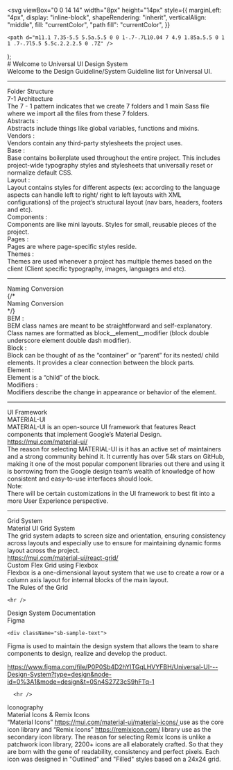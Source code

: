 

  <svg
    viewBox="0 0 14 14"
    width="8px"
    height="14px"
    style={{
      marginLeft: "4px",
      display: "inline-block",
      shapeRendering: "inherit",
      verticalAlign: "middle",
      fill: "currentColor",
      "path fill": "currentColor",
    }}
  >
    <path d="m11.1 7.35-5.5 5.5a.5.5 0 0 1-.7-.7L10.04 7 4.9 1.85a.5.5 0 1 1 .7-.7l5.5 5.5c.2.2.2.5 0 .7Z" />
  </svg>
);


<Meta title="Welcome" />

<div className="sb-container">
<div className="sb-header-image-wrapper">

<div className='sb-section-title'>
    # Welcome to Universal UI Design System
  </div>
</div>
  
  <div className='sb-section-subTitle-desc'>
  Welcome to the Design Guideline/System Guideline list for Universal UI.
  </div>

  <div className="sb-top-image">
 
  </div>
  <hr/>
  <div className='sb-section-subTitle'>
  Folder Structure
  </div>
  <div className='sb-section-subTitle-header'>
  7-1 Architecture 
  </div>
  <div className='sb-section-subTitle-desc'>
  The 7 - 1 pattern indicates that we create 7 folders and 1 main Sass file where we import all the files from these 7 folders.
  </div>
  
  <div className='sb-architect-wrapper'>
   <div className='sb-architect-text'>
  <div className='sb-folder-section'>
  <div className='sb-folder-section-text'>
  Abstracts :
  </div>
  <div className='sb-folder-section-text-extra'>
  Abstracts include things like global variables, functions and mixins. 
  </div>
  
  </div>

<div className="sb-folder-section">
  <div className="sb-folder-section-text">
  Vendors :
  </div>
  <div className="sb-folder-section-text-extra">
    Vendors contain any third-party stylesheets the project uses.
  </div>
</div>

<div className="sb-folder-section">
  <div className="sb-folder-section-text">
  Base :
  </div>
  <div className="sb-folder-section-text-extra">
    Base contains boilerplate used throughout the entire project. This includes
    project-wide typography styles and stylesheets that universally reset or
    normalize default CSS.
  </div>
</div>

<div className="sb-folder-section">
  <div className="sb-folder-section-text">
  Layout :
  </div>
  <div className="sb-folder-section-text-extra">
    Layout contains styles for different aspects (ex: according to the language
    aspects can handle left to right/ right to left layouts with XML
    configurations) of the project’s structural layout (nav bars, headers,
    footers and etc).
  </div>
</div>

<div className="sb-folder-section">
  <div className="sb-folder-section-text">
  Components :
  </div>
  <div className="sb-folder-section-text-extra">
    Components are like mini layouts. Styles for small, reusable pieces of the
    project.
  </div>
</div>

<div className="sb-folder-section">
  <div className="sb-folder-section-text">
  Pages :
  </div>
  <div className="sb-folder-section-text-extra">
    Pages are where page-specific styles reside.
  </div>
</div>

  <div className='sb-folder-section'>
  <div className='sb-folder-section-text'>
  Themes :
  </div>
   <div className='sb-folder-section-text-extra'>
  Themes are used whenever a project has multiple themes based on the client (Client specific typography, images, languages and etc).
  </div>
  
  </div>
  </div>


  </div>

<hr />
<div className='sb-section-subTitle'>
  Naming Conversion
  </div>
{/* <div className="sb-section-subTitle">Naming Conversion</div> */}

<div className="sb-folder-section">
  <div className="sb-naming-section-text">
  BEM :
  </div>
  <div className="sb-naming-section-text-extra">
    BEM class names are meant to be straightforward and self-explanatory. Class
    names are formatted as block__element__modifier (block double underscore
    element double dash modifier).
  </div>
</div>


<div className="sb-folder-section">
  <div className="sb-naming-section-text">
  Block :
  </div>
  <div className="sb-naming-section-text-extra">
    Block can be thought of as the “container” or “parent” for its nested/ child
    elements. It provides a clear connection between the block parts.
  </div>
</div>


<div className="sb-folder-section">
  <div className="sb-naming-section-text">
  Element :
  </div>
  <div className="sb-naming-section-text-extra">
    Element is a “child” of the block.
  </div>
</div>


<div className="sb-folder-section">
  <div className="sb-naming-section-text">
  Modifiers :
  </div>
  <div className="sb-naming-section-text-extra">
    Modifiers describe the change in appearance or behavior of the element.
  </div>
</div>


<hr />
<div className='sb-section-subTitle'>
  UI Framework
  </div>
  <div className='sb-section-subTitle-header'>
  MATERIAL-UI
  </div>

  <div className="sb-sample-text">
  MATERIAL-UI is an open-source UI framework that features React components that implement Google’s Material Design.
  </div>

  <div>
   <a href="https://mui.com/material-ui/">https://mui.com/material-ui/</a>
  </div>

  <div className="sb-sample-text">
  The reason for selecting MATERIAL-UI is it has an active set of maintainers and a strong community behind it. It currently has over 54k stars on GitHub, making it one of the most popular component libraries out there and using it is borrowing from the Google design team’s wealth of knowledge of how consistent and easy-to-use interfaces should look.
  </div>

   <div className='sb-note-section'>
  <div className='sb-note-section-text'>
  Note:
  </div>
  There will be certain customizations in the UI framework to best fit into a more User Experience perspective.
  </div>

  <hr />
<div className='sb-section-subTitle'>
  Grid System
  </div>

   <div className='sb-section-subTitle-header'>
  Material UI Grid System 
  </div>

  <div className="sb-sample-text">
  The grid system adapts to screen size and orientation, ensuring consistency across layouts and especially use to ensure for maintaining dynamic forms layout across the project. 
  </div>

  <div>
   <a href="https://mui.com/material-ui/react-grid/">https://mui.com/material-ui/react-grid/</a>
  </div>

  <div className='sb-section-subTitle-header'>
  Custom Flex Grid using Flexbox 
  </div>

  <div className="sb-sample-text">
  Flexbox is a one-dimensional layout system that we use to create a row or a column axis layout for internal blocks of the main layout. 
  </div>

  <div className='sb-section-subTitle-header'>
  The Rules of the Grid 
  </div>

    <hr />
<div className='sb-section-subTitle'>
  Design System Documentation
  </div>

   <div className='sb-section-subTitle-header'>
  Figma 
  </div>

    <div className="sb-sample-text">
  Figma is used to maintain the design system that allows the team to share components to design, realize and develop the product. 
  </div>

  <div>
   <a href="https://www.figma.com/file/P0P0Sb4D2hYITGqLHVYFBH/Universal-UI---Design-System?type=design&node-id=0%3A1&mode=design&t=0Sn4S27Z3cS9hFTq-1">https://www.figma.com/file/P0P0Sb4D2hYITGqLHVYFBH/Universal-UI---Design-System?type=design&node-id=0%3A1&mode=design&t=0Sn4S27Z3cS9hFTq-1 </a>
  </div>

      <hr />
<div className='sb-section-subTitle'>
  Iconography
  </div>

   <div className='sb-section-subTitle-header'>
  Material Icons & Remix Icons 
  </div>

  <div className="sb-iconlib">
  </div>

  <div className="sb-sample-text">
  “Material Icons” <a href="https://mui.com/material-ui/material-icons/ "> https://mui.com/material-ui/material-icons/ </a> use as the core icon library and “Remix Icons” <a href="https://remixicon.com/ "> https://remixicon.com/</a>   library use as the secondary icon library. The reason for selecting Remix Icons is unlike a patchwork icon library, 2200+ icons are all elaborately crafted. So that they are born with the gene of readability, consistency and perfect pixels. Each icon was designed in "Outlined" and "Filled" styles based on a 24x24 grid. 
  </div>

 

 
</div>


<style>
  {`
  .sb-container {
    margin-bottom: 48px;
  }

  .sb-header-image-wrapper {
    display: flex;
    justify-content: center;
    align-items: center;
    margin-bottom: 32px;
  }

  .sb-header-info {
    margin-right: 12px;
    img {
      width: 60px;
      height: 60px;
      object-fit: unset;
    }

  }

  .sb-note-section {
    display:flex;
    p {
      font-size: 16px;
      letter-spacing: 0.03em !important;
    }
  }

  .sb-folder-section {
    display:flex;
  }

  .sb-section-subTitle {
    p {
      font-size: 22px;
      font-weight: 600;
    }
  }

  .sb-section-subTitle-header {
    p {
     color: #005eb8;
     font-size: 18px;
    }
  }

  .sb-sample-text {
    p {
      font-size: 16px;
      letter-spacing: 0.03em !important;
      text-align: justify;
    }
  }

  .sb-note-section-text {
    margin-right: 6px; 
    p {
     color: #005eb8;
     font-weight: 700;
     font-size: 16px;
     letter-spacing: 0.03em !important;
    }
  }

  .sb-folder-section-text {
    margin-right: 6px; 
    flex: 0 0 25%;
    p {
     color: #005eb8;
     font-weight: 700;
      margin: 6px 0;
      font-size: 16px;
      letter-spacing: 0.03em !important;
    }
  }



  .sb-architect-text {
    flex: 0 0 60%;
  }



  .sb-top-image {
        text-align: center;
        img {
          height: 300px;
        }
  }

  .sb-mui-top-image {
    text-align: center;
        img {
          height: 100px;
          width: 100px;
          object-fit: unset;
        }
  }
  }

  .sb-section {
    width: 100%;
    display: flex;
    flex-direction: row;
    gap: 20px;
  }

  img {
    object-fit: cover;
  }

  .sb-section-title {
    // margin-bottom: 32px;
    h1 {
      text-align: center;
      font-size: 36px;
      font-weight: 800;
    }
  }

  .sb-folder-section-text-extra {
    flex: 0 0 75%;
    p {
      margin: 6px 0;
          font-size: 16px;
    letter-spacing: 0.03em !important;
        text-align: justify;
    }
  }

  .sb-section-subTitle-desc {
    p {
         font-size: 16px;
    letter-spacing: 0.03em !important;
        }
  }

  .sb-naming-section-text {
        margin-right: 6px;
    flex: 0 0 15%;
    p {
          margin: 6px 0;
          color: #005eb8;
     font-weight: 700;
         font-size: 16px;
    letter-spacing: 0.03em !important;
        }
  }

  .sb-iconlib {
        display: flex;
    gap: 36px;
    justify-content: center;
  }

  .sb-naming-section-text-extra {
        flex: 0 0 85%;
        p {
          margin: 6px 0;
          font-size: 16px;
          text-align: justify;
    letter-spacing: 0.03em !important;
        }
  }

  .sb-section a:not(h1 a, h2 a, h3 a) {
    font-size: 14px;
  }

  .sb-section-item, .sb-grid-item {
    flex: 1;
    display: flex;
    flex-direction: column;
  }

  .sb-section-item-heading {
    padding-top: 20px !important;
    padding-bottom: 5px !important;
    margin: 0 !important;
  }
  .sb-section-item-paragraph {
    margin: 0;
    padding-bottom: 10px;
  }

  .sb-chevron {
    margin-left: 5px;
  }

  .sb-features-grid {
    display: grid;
    grid-template-columns: repeat(2, 1fr);
    grid-gap: 32px 20px;
  }

  .sb-socials {
    display: grid;
    grid-template-columns: repeat(4, 1fr);
  }

  .sb-socials p {
    margin-bottom: 10px;
  }

  .sb-explore-image {
    max-height: 32px;
    align-self: flex-start;
  }

  .sb-addon {
    width: 100%;
    display: flex;
    align-items: center;
    position: relative;
    background-color: #EEF3F8;
    border-radius: 5px;
    border: 1px solid rgba(0, 0, 0, 0.05);
    background: #EEF3F8;
    height: 180px;
    margin-bottom: 48px;
    overflow: hidden;
  }

  .sb-addon-text {
    padding-left: 48px;
    max-width: 240px;
  }

  .sb-addon-text h4 {
    padding-top: 0px;
  }

  .sb-addon-img {
    position: absolute;
    left: 345px;
    top: 0;
    height: 100%;
    width: 200%;
    overflow: hidden;
  }

  .sb-addon-img img {
    width: 650px;
    transform: rotate(-15deg);
    margin-left: 40px;
    margin-top: -72px;
    box-shadow: 0 0 1px rgba(255, 255, 255, 0);
    backface-visibility: hidden;
  }

  @media screen and (max-width: 800px) {
    .sb-addon-img {
      left: 300px;
    }
  }

  @media screen and (max-width: 600px) {
    .sb-section {
      flex-direction: column;
    }

    .sb-features-grid {
      grid-template-columns: repeat(1, 1fr);
    }

    .sb-socials {
      grid-template-columns: repeat(2, 1fr);
    }

    .sb-addon {
      height: 280px;
      align-items: flex-start;
      padding-top: 32px;
      overflow: hidden;
    }

    .sb-addon-text {
      padding-left: 24px;
    }

    .sb-addon-img {
      right: 0;
      left: 0;
      top: 130px;
      bottom: 0;
      overflow: hidden;
      height: auto;
      width: 124%;
    }

    .sb-addon-img img {
      width: 1200px;
      transform: rotate(-12deg);
      margin-left: 0;
      margin-top: 48px;
      margin-bottom: -40px;
      margin-left: -24px;
    }
  }
  `}
</style>
